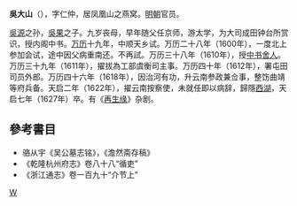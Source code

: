 '''吳大山'''（{{bd|?||1627年|}}），字仁仲，居凤凰山之燕窝。[[明朝|明朝]]官员。

[[吳源|吳源]]之孙，[[吳果|吳果]]之子。九岁丧母，早年随父任京师，游太学，为大司成田钟台所赏识，授内阁中书。[[万历|万历]]十九年，中顺天乡试。万历二十八年（1600年），一度北上参加会试，途中因父病重南还。不再試。万历三十八年（1610年），授[[中书舍人|中书舍人]]。万历三十九年（1611年），擢拔為工部虞衡司主事。万历四十年（1612年），署屯田司员外郎。万历四十六年（1618年），因治河有功，升云南参政兼佥事，整饬曲靖等府兵备。天启二年（1622年），擢云南按察使，未就任即以病辞，歸隱[[西湖|西湖]]，天启七年（1627年）卒。有《[[再生缘|再生缘]]》杂剧。

== 參考書目 ==
* 骆从宇《吴公墓志铭》，《澹然斋存稿》
*《乾隆杭州府志》卷八十八“循吏”
*《浙江通志》卷一百九十“介节上”
[[Category:明朝雲南按察司僉事|W]]